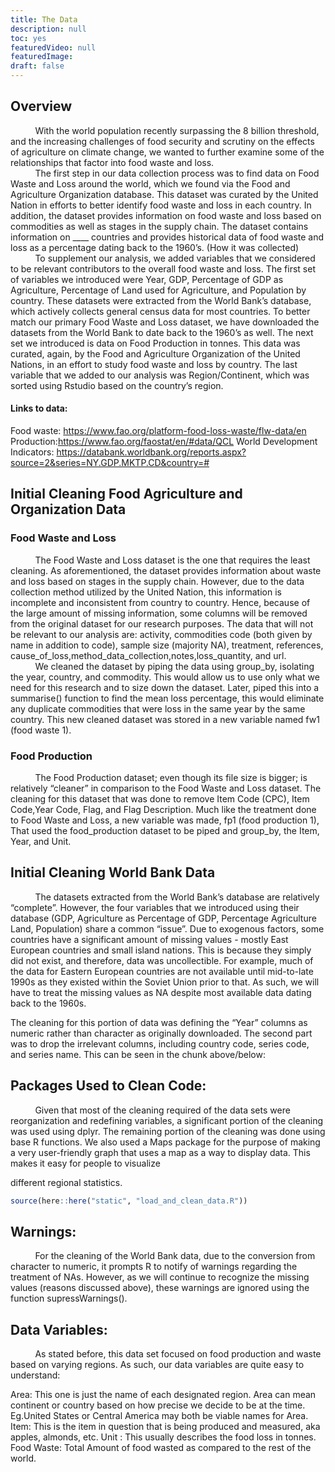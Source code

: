 ```yaml
---
title: The Data
description: null
toc: yes
featuredVideo: null
featuredImage: 
draft: false
---
```


## Overview

|           With the world population recently surpassing the 8 billion threshold, and the increasing challenges of food security and scrutiny on the effects of agriculture on climate change, we wanted to further examine some of the relationships that factor into food waste and loss. 

|           The first step in our data collection process was to find data on Food Waste and Loss around the world, which we found via the Food and Agriculture Organization database. This dataset was curated by the United Nation in efforts to better identify food waste and loss in each country. In addition, the dataset provides information on food waste and loss based on commodities as well as stages in the supply chain. The dataset contains information on ____ countries and provides historical data of food waste and loss as a percentage dating back to the 1960's. (How it was collected) 

|           To supplement our analysis, we added variables that we considered to be relevant contributors to the overall food waste and loss. The first set of variables we introduced were Year, GDP, Percentage of GDP as Agriculture, Percentage of Land used for Agriculture, and Population by country. These datasets were extracted from the World Bank’s database, which actively collects general census data for most countries. To better match our primary Food Waste and Loss dataset, we have downloaded the datasets from the World Bank to date back to the 1960's as well. The next set we introduced is data on Food Production in tonnes. This data was curated, again, by the Food and Agriculture Organization of the United Nations, in an effort to study food waste and loss by country. The last variable that we added to our analysis was Region/Continent, which was sorted using Rstudio based on the country’s region. 

#### Links to data:
Food waste: [https://www.fao.org/platform-food-loss-waste/flw-data/en](https://www.fao.org/platform-food-loss-waste/flw-data/en)
Production:[https://www.fao.org/faostat/en/#data/QCL](https://www.fao.org/faostat/en/#data/QCL)
World Development Indicators: [https://databank.worldbank.org/reports.aspx?source=2&series=NY.GDP.MKTP.CD&country=#](https://databank.worldbank.org/reports.aspx?source=2&series=NY.GDP.MKTP.CD&country=#)


## Initial Cleaning Food Agriculture and Organization Data 


### Food Waste and Loss

|           The Food Waste and Loss dataset is the one that requires the least cleaning. As aforementioned, the dataset provides information about waste and loss based on stages in the supply chain. However, due to the data collection method utilized by the United Nation, this information is incomplete and inconsistent from country to country. Hence, because of the large amount of missing information, some columns will be removed from the original dataset for our research purposes. The data that will not be relevant to our analysis are: activity, commodities code (both given by name in addition to code), sample size (majority NA), treatment, references, cause_of_loss,method_data_collection,notes,loss_quantity, and url. 

|           We cleaned the dataset by piping the data using group_by, isolating the year, country, and commodity. This would allow us to use only what we need for this research and to size down the dataset. Later, piped this into a summarise() function to find the mean loss percentage, this would eliminate any duplicate commodities that were loss in the same year by the same country. This new cleaned dataset was stored in a new variable named fw1 (food waste 1).


### Food Production

|           The Food Production dataset; even though its file size is bigger; is relatively “cleaner” in comparison to the Food Waste and Loss dataset. The cleaning for this dataset that was done to remove Item Code (CPC), Item Code,Year Code, Flag, and Flag Description. Much like the treatment done to Food Waste and Loss, a new variable was made, fp1 (food production 1), That used the food_production dataset to be piped and group_by, the Item, Year, and Unit. 


## Initial Cleaning World Bank Data

|           The datasets extracted from the World Bank’s database are relatively “complete”. However, the four variables that we introduced using their database (GDP, Agriculture as Percentage of GDP, Percentage Agriculture Land, Population) share a common “issue”. Due to exogenous factors, some countries have a significant amount of missing values - mostly East European countries and small island nations. This is because they simply did not exist, and therefore, data was uncollectible. For example, much of the data for Eastern European countries are not available until mid-to-late 1990s as they existed within the Soviet Union prior to that. As such, we will have to treat the missing values as NA despite most available data dating back to the 1960s.

The cleaning for this portion of data was defining the “Year” columns as numeric rather than character as originally downloaded. The second part was to drop the irrelevant columns, including country code, series code, and series name. This can be seen in the chunk above/below:


## Packages Used to Clean Code:

|           Given that most of the cleaning required of the data sets were reorganization and redefining variables, a significant portion of the cleaning was used using dplyr. The remaining portion of the cleaning was done using base R functions. 
            We also used a Maps package for the purpose of making a very user-friendly graph that uses a map as a way to display data. This makes it easy for people to visualize 
different regional statistics.

```r
source(here::here("static", "load_and_clean_data.R"))
```

## Warnings:

|           For the cleaning of the World Bank data, due to the conversion from character to numeric, it prompts R to notify of warnings regarding the treatment of NAs. However, as we will continue to recognize the missing values (reasons discussed above), these warnings are ignored using the function supressWarnings(). 

## Data Variables: 

|           As stated before, this data set focused on food production and waste based on varying regions. As such, our data variables are quite easy to understand:

Area: This one is just the name of each designated region. Area can mean continent or country based on how precise we decide to be at the time. Eg.United States or Central America may both be viable names for Area. 
Item: This is the item in question that is being produced and measured, aka apples, almonds, etc.
Unit : This usually describes the food loss in tonnes. 
Food Waste: Total Amount of food wasted as compared to the rest of the world.


